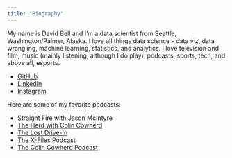 ```yaml
---
title: "Biography"
---
```


My name is David Bell and I'm a data scientist from Seattle, Washington/Palmer, Alaska. I love all things data science - data viz, data wrangling, machine learning, statistics, and analytics. I love television and film, music (mainly listening, although I do play), podcasts, sports, tech, and above all, esports. 

* [GitHub](https://github.com/dbell1029/)
* [LinkedIn](https://www.linkedin.com/in/belldavidb/)
* [Instagram](https://www.instagram.com/davidbjornbell/)

Here are some of my favorite podcasts:

* [Straight Fire with Jason McIntyre](https://podcasts.apple.com/us/podcast/straight-fire-with-jason-mcintyre/id1523353907)
* [The Herd with Colin Cowherd](https://podcasts.apple.com/us/podcast/the-herd-with-colin-cowherd/id1042368254)
* [The Lost Drive-In](https://podcasts.apple.com/us/podcast/the-lost-drive-in/id1478839226)
* [The X-Files Podcast](https://podcasts.apple.com/us/podcast/the-x-files-podcast/id1066085248)
* [The Colin Cowherd Podcast](https://podcasts.apple.com/us/podcast/the-colin-cowherd-podcast/id1551365571)
